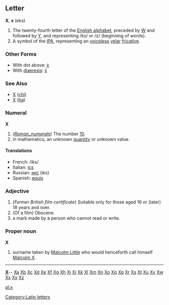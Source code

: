==Letter==
'''X''', '''x''' (eks)

#The twenty-fourth letter of the [[Appendix:English alphabet|English alphabet]], preceded by [[W]] and followed by [[Y]], and representing /ks/ or /z/ (beginning of words).
#A symbol of the [[IPA]], representing an [[voiceless]] [[velar]] [[fricative]].
===Other Forms===
*With dot above: [[ẋ]]
*With [[diaeresis]]: [[ẍ]]
===See Also===
*[[Χ]] ([[chi]])
*[[Х]] ([[ha]])

===Numeral===
'''X'''

# (''[[Roman_numerals]]'') The number [[Ten|10]].
# in mathematics, an unknown [[quantity]] or unknown value.

====Translations====
*French: /iks/
*Italian: [[ics]]
*Russian: [[икс]] (iks)
*Spanish: [[equis]]

===Adjective===
# (''Former British film certificate'') Suitable only for those aged 16 or (later) 18 years and over.
# (Of a film) Obscene.
# a mark made by a person who cannot read or write.

===Proper noun===
'''X'''

# surname taken by [[Malcolm Little]] who would henceforth call himself [[Malcolm X]].

----

{{indexletters1}}  '''[http://wiktionary.org/w/wiki.phtml?title=Special:Allpages&from=X X] '''-- [http://wiktionary.org/w/wiki.phtml?title=Special:Allpages&from=Xa Xa] [http://wiktionary.org/w/wiki.phtml?title=Special:Allpages&from=Xb Xb] [http://wiktionary.org/w/wiki.phtml?title=Special:Allpages&from=Xc Xc] [http://wiktionary.org/w/wiki.phtml?title=Special:Allpages&from=Xd Xd] [http://wiktionary.org/w/wiki.phtml?title=Special:Allpages&from=Xe Xe] [http://wiktionary.org/w/wiki.phtml?title=Special:Allpages&from=Xf Xf] [http://wiktionary.org/w/wiki.phtml?title=Special:Allpages&from=Xg Xg] [http://wiktionary.org/w/wiki.phtml?title=Special:Allpages&from=Xh Xh] [http://wiktionary.org/w/wiki.phtml?title=Special:Allpages&from=Xi Xi] [http://wiktionary.org/w/wiki.phtml?title=Special:Allpages&from=Xj Xj] [http://wiktionary.org/w/wiki.phtml?title=Special:Allpages&from=Xk Xk] [http://wiktionary.org/w/wiki.phtml?title=Special:Allpages&from=Xl Xl] [http://wiktionary.org/w/wiki.phtml?title=Special:Allpages&from=Xm Xm] [http://wiktionary.org/w/wiki.phtml?title=Special:Allpages&from=Xn Xn] [http://wiktionary.org/w/wiki.phtml?title=Special:Allpages&from=Xo Xo] [http://wiktionary.org/w/wiki.phtml?title=Special:Allpages&from=Xp Xp] [http://wiktionary.org/w/wiki.phtml?title=Special:Allpages&from=Xq Xq] [http://wiktionary.org/w/wiki.phtml?title=Special:Allpages&from=Xr Xr] [http://wiktionary.org/w/wiki.phtml?title=Special:Allpages&from=Xs Xs] [http://wiktionary.org/w/wiki.phtml?title=Special:Allpages&from=Xt Xt] [http://wiktionary.org/w/wiki.phtml?title=Special:Allpages&from=Xu Xu] [http://wiktionary.org/w/wiki.phtml?title=Special:Allpages&from=Xv Xv] [http://wiktionary.org/w/wiki.phtml?title=Special:Allpages&from=Xw Xw] [http://wiktionary.org/w/wiki.phtml?title=Special:Allpages&from=Xx Xx] [http://wiktionary.org/w/wiki.phtml?title=Special:Allpages&from=Xy Xy] [http://wiktionary.org/w/wiki.phtml?title=Special:Allpages&from=Xz Xz]<br>
{{indexletters2}}
[[Category:Latin letters]]

[[pl:x]]